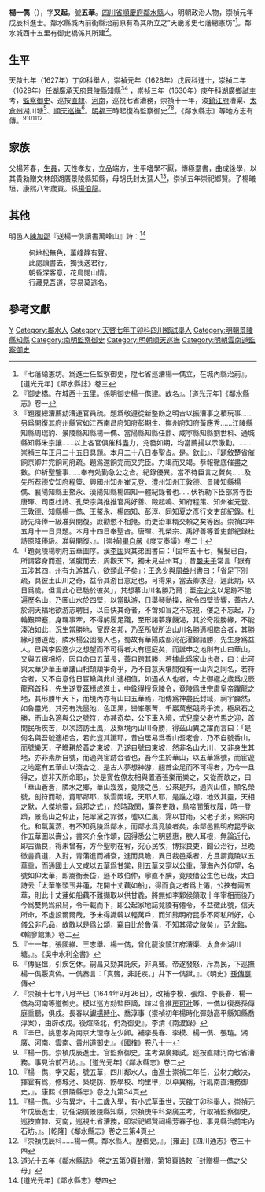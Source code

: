 {{Otheruses|other=名为杨五华的其他人物|杨五华}}
{{明清人物信息框
| 姓名 = 楊一儁
| 原名 = 
| 圖片名稱=  
| 圖片大小 = 220px
| 圖片說明 =  
| 最高職務 = 順天巡撫
| 國家 = 大明
| 爵位 =
| 籍貫 = [[四川省|四川省]][[鄰水縣|鄰水縣]]
| 族裔 =  
| 旗籍 =  
| 字號 = 字又起，號五華
| 諡號 = 
| 出生日期 = 生年不詳
| 出生地點 =
| 逝世日期 = 卒年不詳
| 逝世地點 = 
| 墓葬 = 
| 配偶 =  
| 親屬 =   
| 出身 = 
* 天啟七年丁卯科舉人
* 崇禎元年戊辰科同進士出身
| 經歷 = 
| 著作 =  
* 《西塔寺記》<ref>《欽定古今圖書集成》方輿彙編職方典職方典第一千一百四十六卷[[安陸府|安陸府]]部藝文二</ref>
}}
'''楊一儁'''（{{bd|？年||？年|catIdx=}}），字'''又起'''，號'''五華'''。[[四川省|四川省]][[順慶府|順慶府]][[鄰水縣|鄰水縣]]人，明朝政治人物，崇禎元年戊辰科進士。鄰水縣城內前街縣治前原有為其所立之“天畿⾘史七藩總憲坊”<ref>『七藩縂憲坊。爲進士任監察御史，陞七省廵漕楊一儁立，在城內縣治前』。[道光元年]《鄰水縣誌》卷三</ref>。鄰水城西十五里有御史橋係其所建<ref>『御史橋。在城西十五里。係明御史楊一㑺建。故名』。[道光元年]《鄰水縣志》卷一</ref>。

== 生平 ==
天啟七年（1627年）丁卯科舉人，崇禎元年（1628年）戊辰科進士，崇禎二年（1629年）任[[湖廣|湖廣]][[承天府|承天府]][[景陵縣|景陵縣]]知縣<ref>『題覆總漕薦劾漕運官員疏。題爲敬遵從新整飭之明㫖以振漕事之積玩事……另爲開復其府州縣官如江西南昌府知府彭期生、撫州府知府黃應秀……江陵縣知縣周瑞豹、景陵縣知縣楊一儁、當陽縣知縣任鼎、咸寕縣知縣劉世科、通城縣知縣朱宗讓……以上各官俱催科盡力，兊發如期，均當薦揚以示激勸。……崇禎三年正月二十五日具題。本月二十八日奉聖㫖。是。欽此』、『題敘楚省催餉京卿并完餉司府疏。題爲還餉完而又完臣。力竭而又竭。恭報徹底催盡之數。仰祈聖鑒事……奉有効勤急公之㫖。紀錄優異。當不待臣言之贅矣……及先所荐德安知府程䇿、興國州知州崔元登、澧州知州王敦德、景陵知縣楊一儁、襄陽知縣王鰲永、漢陽知縣楊四知一體紀錄者也……伏祈勑下臣部將寺臣唐暉、司臣杜詩、孔榮宗與推推官禹好善、毆起鳴、知府程策、知州崔元登、王敦德、知縣楊一儁、王鰲永、楊四知、彭淳、同知夏之彥行文吏部紀錄。杜詩先降俸一級准與開復。庻勸懲不相掩。而吏治軍糈交頼之矣等因。崇禎四年五月十一日具題。本月十四日奉聖㫖。唐暉、孔榮宗、禹好善等着吏部紀錄杜詩原降俸級。准與開復。』。[崇禎][[畢自嚴|畢自嚴]]《度支奏議》卷二十</ref><ref>「題竟陵楊明府五華圖序。漢[[李固|李固]]與其弟圄書曰：「固年五十七，鬢髮已白，所謂容身而遊，滿腹而去，周觀天下，獨未見益州耳」；昔[[嚴夫子|嚴夫子]]常言「嶽有五涉其四，州有九游其八，欲類此子矣」；[[王逸少|王逸少]]與[[周益州|周益州]]書曰：「省足下別疏，具彼土山川之奇，益令其游目意足也，可得果，當去卿求迎，遲此期，以日爲歲，但言此心已馳於彼矣」，其想慕山川名勝乃爾；至[[宗少文|宗少文]]以足跡不能遍歷名山，乃圖山水於四壁，以當臥游，日舉琴動操，欲令四壁皆響，蓋古人於洞天福地欲游志聘目，以自快其奇者，不啻如盲之不忘視，僂之不忘起，乃輪艱蹄蹇，身羈事牽，不得躬履足踐，至形諸夢寐饑渴，其於奇蹤勝緣，不能湊泊如此，況生當勝地，宦歷名邦，乃至所號所治山川名勝適相脗合者，其勝緣可勝道哉，隣水楊公固蜀人也，蜀故有華陽成都浣花濯錦諸勝，先生身爲益人，已與李固逸少之想望而不可得者大有徑庭矣，而誕申之地則有山曰華山，又與五嶽相埒，因自命曰五華長，蓋自跨其勝，若據此爲家山也者，曰：此可與太華少華玉華諸山相頡頏爭奇乎，乃不自意天壤間復有一山與之同名，若符合者，又不自意他日宦轍與此山適相值，如遇故人也者，今上御極之歲爲戊辰龍飛首科，先生遂登茲榜成進士，中銓得授竟陵令，竟陵爲世宗肅皇帝躍龍之地，其形勝甲天下，而境內亦有山曰五華焉，相傳爲神農氏封域，祠宇巋然，如魯靈光，其旁有洗墨池，色正黑，巒峯蔥菁，千巖萬壑競秀爭流，極泉石之勝，而山名適與公之號符，亦甚奇矣，公下車入境，式兒童父老竹馬之迎，首問民所疾苦，以次諮訪土風，及察境內山川奇勝，得茲山異之躍而言曰：「是何名與吾號適相合，若此豈其讖耶，昔白居易爲香山耆老會，乃不自號香山，而號樂天，子瞻耕於黃之東坡，乃遂自號曰東坡，然非名山大川，又非身生其地，亦非素所自號，而適與宦跡合者也，吾今生於華山，以五華爲號，而宦遊之地寔有五華山以湊合之，是古人夢想神游，翹首企足而不可得者，乃今一旦得之，豈非天所命耶」，於是賓佐僚友相與置酒張樂而樂之，又從而欹之，曰「華山蒼蒼，隣水之鄉，華山岌岌，竟陵之邑，公來是邦，適與山值，顯名榮號，剖符而勒，竟耶鄰耶，孰雲兩域，天耶人耶，是誰之翊，地效其靈，天相之默，人傑地靈，爲邦之式」，於時政閑，簾卷吏散，鳥啼間策杖履，時一登躋，景高山之仰止，挹翠黛之霏微，噓以仁風，霈以甘雨，父老子弟，熙熙向化，和氣薰蒸，有不知竟陵爲鄰水，而鄰水爲竟陵者矣，余鄰邑熊明府昆季欲作五華圖以壽公，書來介余作頌，因得悉公仁明慈惠，腴人耳根，無論近代，即古循良，得未曾有，方今聖明在宥，究心民牧，博採良吏，聞公治行，旦晚徵書賁道，入對，青蒲進而補袞，進而具瞻，異日裁邑乘者，方且謂竟陵以五華重，而通國士人又咸以五華爲甘棠，則五華又寔以公重，薄海內外仰望，名號如仰太華，即嵩衡泰岱，遜不敢伯仲，寧直不腆，竟陵借公生色已哉，太白詩云「太華峯頭玉井蓮，花開十丈藕如船」，得而食之者爲上僊，公挾有兩五華，則此十丈蓮如船藕不難擷取以供甘毳，將無如李鄴侯領取十年宰相而後乃今爲雙鳧爲飛舄，令千載而下，即公起家地誌竟陵有僊令，不益徵此號，信天所命，不虛設爾爾哉，予未得識韓以輕萬戶，而知熊明府昆季不阿私所好，心儀公非凡品，故敢以是爲公頌，竊自比於魯僖，不知其帚之敝矣」。[[范允臨|范允臨]]，《輸寥館集》卷二</ref>
，崇祯三年（1630年）庚午科湖廣鄉試主考，[[監察御史|監察御史]]、巡按[[直隸|直隸]]、[[河南|河南]]，巡視七省漕務，崇禎十一年，浚[[鎮江府|鎮江府]]漕渠、[[太倉州|太倉州]]湖川塘<ref>『十一年，張國維、王志舉、楊一儁，曾化龍浚鎮江府漕渠、太倉州湖川塘。』。《吳中水利全書》</ref>、[[順天巡撫|順天巡撫]]<ref>『傳庭慍，引疾乞休。嗣昌又劾其託疾，非真聾。帝遂發怒，斥為民，下巡撫楊一儁覈真偽。一儁奏言：「真聾，非託疾。」幷下一儁獄。』。《明史》[[孫傳庭|孫傳庭]]傳</ref>。[[明福王|明福王]]時起復為監察御史<ref>『崇禎十七年八月辛巳（1644年9月26日），改補李模、張煊、李長春、楊一儁為河南等道御史。模以巡方劾監臣謫，煊以會推[[房可壯|房可壯]]等，一儁以復奏孫傳庭重聽，俱戍。長春以讞[[楊時化|楊時化]]、喬淳事（崇禎初年楊時化彈劾高平縣知縣喬淳案），由辟改戍。後煊降北，仍為御史』。李清《南渡錄》</ref><ref>『辛巳。姚思孝為南京大理寺左少卿。補李長春、李模、楊一儁、張瑄。湖廣、河南、雲南、貴州道御史』。《國榷》卷八十一</ref>。《鄰水縣志》等地方志有傳。<ref>『楊一㑺。崇楨戊辰進士。官監察御史。主考湖廣鄉試。廵按直隸河南七省漕務。事見治前石坊。』。[道光元年]《鄰水縣志》卷二</ref><ref>『楊一儁，字又起，號五華，四川鄰水人，由進士崇禎二年任，公材力敏决，揮霍有爲，修城池、築堤防、飭學校、均里甲，以卓異稱，行耴南直漕務御史。』。康熙《景陵縣志》卷之九第34頁</ref><ref>『楊一儁。少有異才，十二歲入學，有小式草垂世，天啟丁卯科舉人，崇禎元年戊辰進士，初任湖廣景陵縣知縣，崇禎庚午科湖廣主考，行取補監察御史，巡按直隸、河南，巡視七省漕務，即崇祀鄉賢祠楊芳春子也，事見縣治前宅內石坊。』。[乾隆]《鄰水縣志》卷之三第4頁</ref><ref>『崇禎戊辰科……楊一儁。鄰水縣人。歴御史。』。[雍正]《四川通志》卷三十四</ref>

== 家族 ==
父楊芳春，[[生員|生員]]，天性孝友，立品端方，生平嗜學不厭，慱極羣書，曲成後學，以其貴勑贈文林郎湖廣景陵縣知縣，母胡氏封太孺人<ref>道光十五年《鄰水縣誌》 卷之五第9頁封贈，第18頁誥敕「封贈楊一儁之父母」</ref>，崇禎五年崇祀鄉賢。子楊曦垣，康熙八年歲貢。孫[[楊伯龍|楊伯龍]]。

==其他==
明邑人[[陳加邵|陳加邵]]『送楊一㑺讀書萬峰山』詩：<ref>[道光元年]《鄰水縣志》卷四</ref>
:何地松無色，萬峰静有聲。
:此處讀書去，獨我送君行。
:朝昏深客意，花鳥閱山情。
:行藏見吾道，容易莫逃名。

== 參考文獻 ==
{{reflist|2}}

{{start box}}
{{s-off}}
{{s-before|[[任贊化|任贊化]]}}
{{s-title|明朝景陵縣知縣|1628年－1635年}}
{{s-after|[[陳六奇|陳六奇]]}}
{{end box}}

{{崇禎元年戊辰科殿試金榜}}
{{鄰水楊氏}}

{{Authority control}}

{{DEFAULTSORT:Yang杨}}
[[Category:楊姓|Y]]
[[Category:鄰水人|Category:鄰水人]]
[[Category:天啓七年丁卯科四川鄉試舉人|Category:天啓七年丁卯科四川鄉試舉人]]
[[Category:明朝景陵縣知縣|Category:明朝景陵縣知縣]]
[[Category:南明監察御史|Category:南明監察御史]]
[[Category:明朝順天巡撫|Category:明朝順天巡撫]]
[[Category:明朝雲南道監察御史|Category:明朝雲南道監察御史]]
